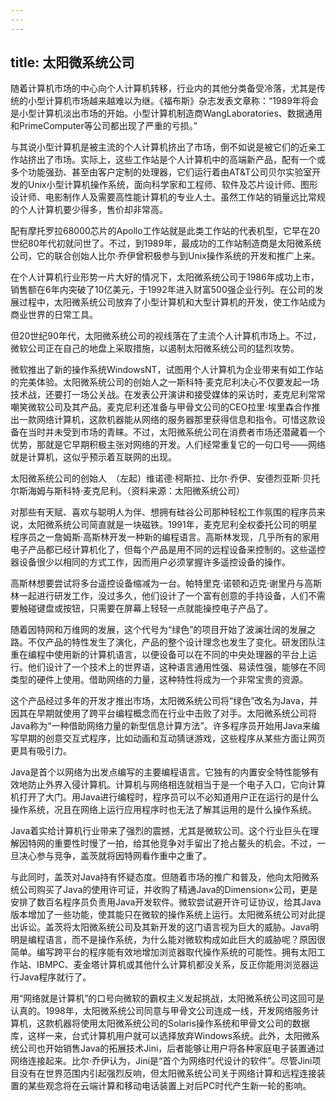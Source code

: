 ```yaml
---
---
---
```

title: 太阳微系统公司
---




随着计算机市场的中心向个人计算机转移，行业内的其他分类备受冷落，尤其是传统的小型计算机市场越来越难以为继。《福布斯》杂志发表文章称：“1989年将会是小型计算机淡出市场的开始。小型计算机制造商WangLaboratories、数据通用和PrimeComputer等公司都出现了严重的亏损。”

与其说小型计算机是被主流的个人计算机挤出了市场，倒不如说是被它们的近亲工作站挤出了市场。实际上，这些工作站是个人计算机中的高端新产品，配有一个或多个功能强劲、甚至由客户定制的处理器，它们运行着由AT&T公司贝尔实验室开发的Unix小型计算机操作系统，面向科学家和工程师、软件及芯片设计师、图形设计师、电影制作人及需要高性能计算机的专业人士。虽然工作站的销量远比常规的个人计算机要少得多，售价却非常高。

配有摩托罗拉68000芯片的Apollo工作站就是此类工作站的代表机型，它早在20世纪80年代初就问世了。不过，到1989年，最成功的工作站制造商是太阳微系统公司，它的联合创始人比尔·乔伊曾积极参与到Unix操作系统的开发和推广上来。

在个人计算机行业形势一片大好的情况下，太阳微系统公司于1986年成功上市，销售额在6年内突破了10亿美元，于1992年进入财富500强企业行列。在公司的发展过程中，太阳微系统公司放弃了小型计算机和大型计算机的开发，使工作站成为商业世界的日常工具。

但20世纪90年代，太阳微系统公司的视线落在了主流个人计算机市场上。不过，微软公司正在自己的地盘上采取措施，以遏制太阳微系统公司的猛烈攻势。

微软推出了新的操作系统WindowsNT，试图用个人计算机为企业带来有如工作站的完美体验。太阳微系统公司的创始人之一斯科特·麦克尼利决心不仅要发起一场技术战，还要打一场公关战。在发表公开演讲和接受媒体的采访时，麦克尼利常常嘲笑微软公司及其产品。麦克尼利还准备与甲骨文公司的CEO拉里·埃里森合作推出一款网络计算机，这款机器能从网络的服务器那里获得信息和指令。可惜这款设备在当时并未受到市场的青睐。不过，太阳微系统公司在消费者市场还潜藏着一个优势，那就是它早期积极主张对网络的开发。人们经常重复它的一句口号——网络就是计算机，这似乎预示着互联网的出现。



太阳微系统公司的创始人　（左起）维诺德·柯斯拉、比尔·乔伊、安德烈亚斯·贝托尔斯海姆与斯科特·麦克尼利。（资料来源：太阳微系统公司）

对那些有天赋、喜欢与聪明人为伴、想拥有硅谷公司那种轻松工作氛围的程序员来说，太阳微系统公司简直就是一块磁铁。1991年，麦克尼利全权委托公司的明星程序员之一詹姆斯·高斯林开发一种新的编程语言。高斯林发现，几乎所有的家用电子产品都已经计算机化了，但每个产品是用不同的远程设备来控制的。这些遥控器设备很少以相同的方式工作，因而用户必须掌握许多遥控设备的操作。

高斯林想要尝试将多台遥控设备缩减为一台。帕特里克·诺顿和迈克·谢里丹与高斯林一起进行研发工作，没过多久，他们设计了一个富有创意的手持设备，人们不需要触碰键盘或按钮，只需要在屏幕上轻轻一点就能操控电子产品了。

随着因特网和万维网的发展，这个代号为“绿色”的项目开始了波澜壮阔的发展之路。不仅产品的特性发生了演化，产品的整个设计理念也发生了变化。研发团队注重在编程中使用新的计算机语言，以便设备可以在不同的中央处理器的平台上运行。他们设计了一个技术上的世界语，这种语言通用性强、易读性强，能够在不同类型的硬件上使用。借助网络的力量，这种特性将成为一个非常宝贵的资源。

这个产品经过多年的开发才推出市场，太阳微系统公司将“绿色”改名为Java，并因其在早期就使用了跨平台编程概念而在行业中击败了对手。太阳微系统公司将Java称为“一种借助网络力量的新型信息计算方法”。许多程序员开始用Java来编写早期的创意交互式程序，比如动画和互动猜谜游戏，这些程序从某些方面让网页更具有吸引力。

Java是首个以网络为出发点编写的主要编程语言。它独有的内置安全特性能够有效地防止外界入侵计算机。计算机与网络相连就相当于是一个电子入口，它向计算机打开了大门。用Java进行编程时，程序员可以不必知道用户正在运行的是什么操作系统，况且在网络上运行应用程序时也无法了解其运用的是什么操作系统。

Java着实给计算机行业带来了强烈的震撼，尤其是微软公司。这个行业巨头在理解因特网的重要性时慢了一拍，给其他竞争对手留出了抢占鳌头的机会。不过，一旦决心参与竞争，盖茨就将因特网看作重中之重了。

与此同时，盖茨对Java持有怀疑态度。但随着市场的推广和普及，他向太阳微系统公司购买了Java的使用许可证，并收购了精通Java的Dimension×公司，更是安排了数百名程序员负责用Java开发软件。微软尝试避开许可证协议，给其Java版本增加了一些功能，使其能只在微软的操作系统上运行。太阳微系统公司对此提出诉讼。盖茨将太阳微系统公司及其新开发的这门语言视为巨大的威胁。Java明明是编程语言，而不是操作系统，为什么能对微软构成如此巨大的威胁呢？原因很简单。编写跨平台的程序能有效地增加浏览器取代操作系统的可能性。拥有太阳工作站、IBMPC、麦金塔计算机或其他什么计算机都没关系，反正你能用浏览器运行Java程序就行了。

用“网络就是计算机”的口号向微软的霸权主义发起挑战，太阳微系统公司这回可是认真的。1998年，太阳微系统公司同意与甲骨文公司连成一线，开发网络服务计算机，这款机器将使用太阳微系统公司的Solaris操作系统和甲骨文公司的数据库，这样一来，台式计算机用户就可以选择放弃Windows系统。此外，太阳微系统公司也开始销售Java的拓展技术Jini，后者能够让用户将各种家庭电子装置通过网络连接起来。比尔·乔伊认为，Jini是“首个为网络时代设计的软件”。尽管Jini项目没有在世界范围内引起强烈反响，但太阳微系统公司关于网络计算和远程连接装置的某些观念将在云端计算和移动电话装置上对后PC时代产生新一轮的影响。